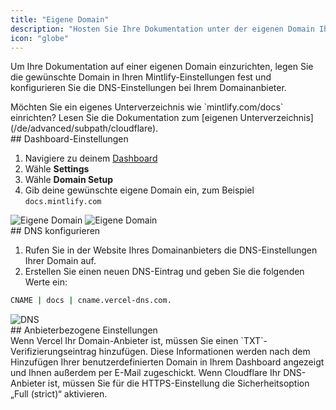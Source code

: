 ```yaml
---
title: "Eigene Domain"
description: "Hosten Sie Ihre Dokumentation unter der eigenen Domain Ihrer Website"
icon: "globe"
---
```


Um Ihre Dokumentation auf einer eigenen Domain einzurichten, legen Sie die gewünschte Domain in Ihren Mintlify-Einstellungen fest und konfigurieren Sie die DNS-Einstellungen bei Ihrem Domainanbieter.

<Info>
  Möchten Sie ein eigenes Unterverzeichnis wie `mintlify.com/docs` einrichten? Lesen Sie die Dokumentation zum [eigenen Unterverzeichnis](/de/advanced/subpath/cloudflare).
</Info>

<div id="dashboard-settings">
  ## Dashboard-Einstellungen
</div>

1. Navigiere zu deinem [Dashboard](https://dashboard.mintlify.com)
2. Wähle **Settings**
3. Wähle **Domain Setup**
4. Gib deine gewünschte eigene Domain ein, zum Beispiel `docs.mintlify.com`

<Frame>
  <img alt="Eigene Domain" className="block dark:hidden" src="/images/add-custom-domain-light.png" />

  <img alt="Eigene Domain" className="hidden dark:block" src="/images/add-custom-domain-dark.png" />
</Frame>

<div id="configuring-your-dns">
  ## DNS konfigurieren
</div>

1. Rufen Sie in der Website Ihres Domainanbieters die DNS-Einstellungen Ihrer Domain auf.
2. Erstellen Sie einen neuen DNS-Eintrag und geben Sie die folgenden Werte ein:

```bash
CNAME | docs | cname.vercel-dns.com.
```

<Frame>
  <img alt="DNS" src="https://mintlify-assets.b-cdn.net/mintlify-dns.png" />
</Frame>

<div id="provider-specific-settings">
  ## Anbieterbezogene Einstellungen
</div>

<AccordionGroup>
  <Accordion title="Vercel verification">
    Wenn Vercel Ihr Domain-Anbieter ist, müssen Sie einen `TXT`-Verifizierungseintrag hinzufügen. Diese Informationen werden nach dem Hinzufügen Ihrer benutzerdefinierten Domain in Ihrem Dashboard angezeigt und Ihnen außerdem per E-Mail zugeschickt.
  </Accordion>

  <Accordion title="Cloudflare security settings">
    Wenn Cloudflare Ihr DNS-Anbieter ist, müssen Sie für die HTTPS-Einstellung die Sicherheitsoption „Full (strict)“ aktivieren.
  </Accordion>
</AccordionGroup>